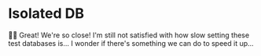 # Isolated DB

👨‍💼 Great! We're so close! I'm still not satisfied with how slow setting these
test databases is... I wonder if there's something we can do to speed it up...
